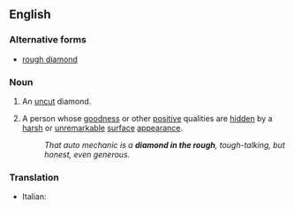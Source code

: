 ==English==

===Alternative forms===
*[[rough diamond]]

===Noun===
{{en-noun|sg=[[diamond]] [[in]] [[the]] [[rough]]|diamonds in the rough}}

# An [[uncut]] diamond.
# {{idiom}} A person whose [[goodness]] or other [[positive]] qualities are [[hidden]] by a [[harsh]] or [[unremarkable]] [[surface]] [[appearance]].
#: ''That auto mechanic is a '''diamond in the rough''', tough-talking, but honest, even generous.''

===Translation===

{{trans-top|''(idiom)''}}
* Italian: {{t|it|intelligente ma incolto}}
{{trans-mid}}
{{trans-bottom}}
